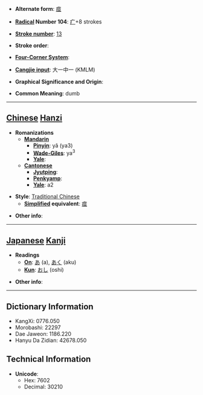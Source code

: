 * '''Alternate form''': [[痖]]

* '''[[Wiktionary:Chinese radical index| Radical]] Number 104''': [[Wiktionary:Chinese radical index 疒|疒]]+8 strokes

* '''[[Wiktionary:Chinese total strokes index|Stroke number]]''': [[Wiktionary:Chinese total strokes index 13|13]]

* '''Stroke order''': 

* '''[[Wiktionary:Chinese four corner index|Four-Corner System]]''': 

* '''[[Wiktionary:Chinese Cangjie index|Cangjie input]]''': 大一中一 (KMLM)

* '''Graphical Significance and Origin''': 

* '''Common Meaning''': dumb

----

== [[Chinese]] [[Hanzi]] ==

* '''Romanizations'''
** '''[[Mandarin]]'''
*** '''[[Pinyin]]''': yǎ (ya3)
*** '''[[Wade-Giles]]''': ya<sup>3</sup>
*** '''[[Yale]]''': 
** '''[[Cantonese]]'''
*** '''[[Jyutping]]''':
*** '''[[Penkyamp]]''': 
*** '''[[Yale]]''': a2

* '''Style''': [[Traditional Chinese]] 
** '''[[Simplified Chinese|Simplified]] equivalent''': [[痖]]

* '''Other info''': 

----

== [[Japanese]] [[Kanji]] ==

* '''Readings'''
** '''[[On]]''': [[あ]] (a), [[あく]] (aku)
** '''[[Kun]]''': [[おし]] (oshi)

* '''Other info''':  

----

== Dictionary Information ==

* KangXi: 0776.050
* Morobashi: 22297
* Dae Jaweon: 1186.220
* Hanyu Da Zidian: 42678.050

== Technical Information ==

* '''Unicode''':
** Hex: 7602
** Decimal: 30210